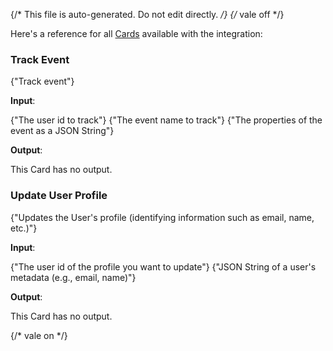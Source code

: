 {/* This file is auto-generated. Do not edit directly. */}
{/* vale off */}

Here's a reference for all [Cards](/learn/reference/cards/introduction) available with the integration:

### Track Event

<span>{"Track event"}</span>

**Input**:

<Expandable title="input fields">
  <ResponseField
    name="userId"
    type="string"
    required
  >
    <span>{"The user id to track"}</span>
  </ResponseField>
  <ResponseField
    name="eventName"
    type="string"
    required
  >
    <span>{"The event name to track"}</span>
  </ResponseField>
  <ResponseField
    name="eventPayload"
    type="string"
  >
    <span>{"The properties of the event as a JSON String"}</span>
  </ResponseField>
</Expandable>

**Output**:

This Card has no output.

### Update User Profile

<span>{"Updates the User's profile (identifying information such as email, name, etc.)"}</span>

**Input**:

<Expandable title="input fields">
  <ResponseField
    name="userId"
    type="string"
    required
  >
    <span>{"The user id of the profile you want to update"}</span>
  </ResponseField>
  <ResponseField
    name="userProfile"
    type="string"
  >
    <span>{"JSON String of a user's metadata (e.g., email, name)"}</span>
  </ResponseField>
</Expandable>

**Output**:

This Card has no output.


{/* vale on */}